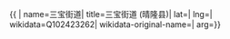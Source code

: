 {{ {{{1|PRC admin/showdata}}}|
name=三宝街道|
title=三宝街道 (晴隆县)|
lat=|
lng=|
wikidata=Q102423262|
wikidata-original-name=|
arg={{{arg|}}}}}